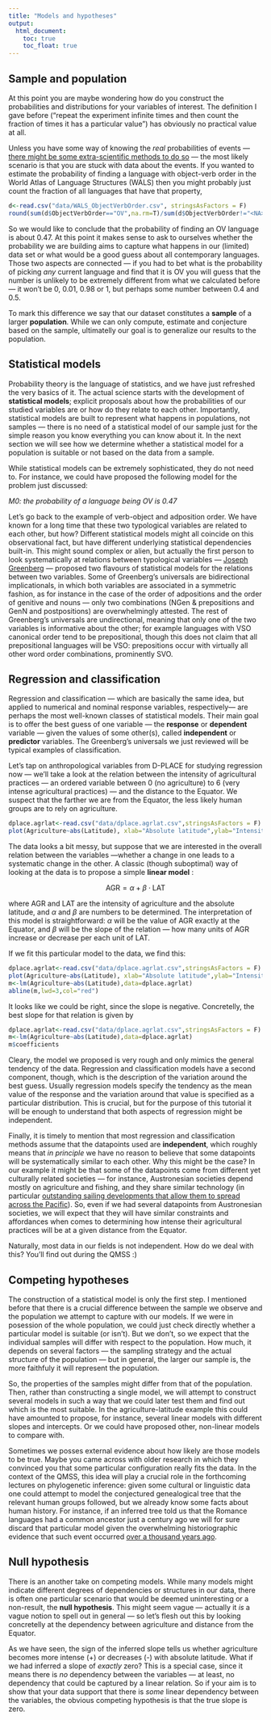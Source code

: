 ```yaml
---
title: "Models and hypotheses"
output: 
  html_document:
    toc: true
    toc_float: true
---
```


Sample and population
---
At this point you are maybe wondering how do you construct the probabilities and distributions for your variables of interest. The definition I gave before ("repeat the experiment infinite times and then count the fraction of times it has a particular value") has obviously no practical value at all.

Unless you have some way of knowing the *real* probabilities of events --- [there might be some extra-scientific methods to do so](https://en.wikipedia.org/wiki/Divination) --- the most likely scenario is that you are stuck with data about the events. If you wanted to estimate the probability of finding a language with object-verb order in the World Atlas of Language Structures (WALS) then you might probably just count the fraction of all languages that have that property,

```r
d<-read.csv("data/WALS_ObjectVerbOrder.csv", stringsAsFactors = F)
round(sum(d$ObjectVerbOrder=="OV",na.rm=T)/sum(d$ObjectVerbOrder!="<NA>",na.rm=T),3)
```

So we would like to conclude that the probability of finding an OV language is about 0.47. At this point it makes sense to ask to ourselves whether the probability we are building aims to capture what happens in our (limited) data set or what would be a good guess about all contemporary languages. Those two aspects are connected --- if you had to bet what is the probability of picking *any* current language and find that it is OV you will guess that the number is unlikely to be extremely different from what we calculated before --- it won't be 0, 0.01, 0.98 or 1, but perhaps some number between 0.4 and 0.5. 

To mark this difference we say that our dataset constitutes a **sample** of a larger **population**. While we can only compute, estimate and conjecture based on the sample, ultimatelly our goal is to generalize our results to the population.

Statistical models
---

Probability theory is the language of statistics, and we have just refreshed the very basics of it. The actual science starts with the development of **statistical models**; explicit proposals about how the probabilities of our studied variables are or how do they relate to each other. Importantly, statistical models are built to represent what happens in populations, not samples --- there is no need of a statistical model of our sample just for the simple reason you know everything you can know about it. In the next section we will see how we determine whether a statistical model for a population is suitable or not based on the data from a sample.

While statistical models can be extremely sophisticated, they do not need to. For instance, we could have proposed the following model for the problem just discussed:

*M0: the probability of a language being OV is 0.47* 

Let's go back to the example of verb-object and adposition order. We have known for a long time that these two typological variables are related to each other, but how? Different statistical models might all coincide on this observational fact, but have different underlying statistical dependencies built-in. This might sound complex or alien, but actually the first person to look systematically at relations between typological variables --- [Joseph Greenberg](https://en.wikipedia.org/wiki/Joseph_Greenberg) --- proposed two flavours of statistical models for the relations between two variables. Some of Greenberg's universals are bidirectional implicationals, in which both variables are associated in a symmetric fashion, as for instance in the case of the order of adpositions and the order of genitive and nouns --- only two combinations (NGen & prepositions and GenN and postpositions) are overwhelmingly attested. The rest of Greenberg's universals are undirectional, meaning that only one of the two variables is informative about the other; for example languages with VSO canonical order tend to be prepositional, though this does not claim that all prepositional languages will be VSO: prepositions occur with virtually all other word order combinations, prominently SVO.

Regression and classification
---

Regression and classification --- which are basically the same idea, but applied to numerical and nominal response variables, respectively--- are perhaps the most well-known classes of statistical models. Their main goal is to offer the best guess of one variable --- the **response** or **dependent** variable --- given the values of some other(s), called **independent** or **predictor** variables. The Greenberg's universals we just reviewed will be typical examples of classification.

Let's tap on anthropological variables from D-PLACE for studying regression now --- we'll take a look at the relation between the intensity of agricultural practices --- an ordered variable between 0 (no agriculture) to 6 (very intense agricultural practices) --- and the distance to the Equator. We suspect that the farther we are from the Equator, the less likely human groups are to rely on agriculture.

```r
dplace.agrlat<-read.csv("data/dplace.agrlat.csv",stringsAsFactors = F)
plot(Agriculture~abs(Latitude), xlab="Absolute latitude",ylab="Intensity of agriculture",data=dplace.agrlat)
```

The data looks a bit messy, but suppose that we are interested in the overall relation between the variables ---whether a change in one leads to a systematic change in the other. A classic (though suboptimal) way of looking at the data is to propose a simple **linear model** :

$$ \textrm{AGR} = \alpha + \beta \cdot \textrm{LAT} $$

where AGR and LAT are the intensity of agriculture and the absolute latitude, and $\alpha$ and $\beta$ are numbers to be determined. The interpretation of this model is straightforward: $\alpha$ will be the value of AGR exactly at the Equator, and $\beta$ will be the slope of the relation --- how many units of AGR increase or decrease per each unit of LAT.

If we fit this particular model to the data, we find this:

```r
dplace.agrlat<-read.csv("data/dplace.agrlat.csv",stringsAsFactors = F)
plot(Agriculture~abs(Latitude), xlab="Absolute latitude",ylab="Intensity of agriculture",data=dplace.agrlat)
m<-lm(Agriculture~abs(Latitude),data=dplace.agrlat)
abline(m,lwd=3,col="red")
```

It looks like we could be right, since the slope is negative. Concretelly, the best slope for that relation is given by

```r
dplace.agrlat<-read.csv("data/dplace.agrlat.csv",stringsAsFactors = F)
m<-lm(Agriculture~abs(Latitude),data=dplace.agrlat)
m$coefficients
```

Cleary, the model we proposed is very rough and only mimics the general tendency of the data. Regression and classification models have a second component, though, which is the description of the variation around the best guess. Usually regression models specify the tendency as the mean value of the response and the variation around that value is specified as a particular distribution.
This is crucial, but for the purpose of this tutorial it will be enough to understand that both aspects of regression might be independent.

Finally, it is timely to mention that most regression and classification methods assume that the datapoints used are **independent**, which roughly means that *in principle* we have no reason to believe that some datapoints will be systematically similar to each other. Why this might be the case? In our example it might be that some of the datapoints come from different yet culturally related societies --- for instance, Austronesian societies depend mostly on agriculture and fishing, and they share similar technology (in particular [outstanding sailing developments that allow them to spread across the Pacific](http://press.anu.edu.au/wp-content/uploads/2011/05/ch0740.pdf)). So, even if we had several datapoints from Austronesian societies, we will expect that they will have similar constraints and affordances when comes to determining how intense their agricultural practices will be at a given distance from the Equator. 

Naturally, most data in our fields is not independent. How do we deal with this? You'll find out during the QMSS :)

Competing hypotheses
---

The construction of a statistical model is only the first step. I mentioned before that there is a crucial difference between the sample we observe and the population we attempt to capture with our models. If we were in posession of the whole population, we could just check directly whether a particular model is suitable (or isn't). But we don't, so we expect that the individual samples will differ with respect to the population. How much, it depends on several factors --- the sampling strategy and the actual structure of the population --- but in general, the larger our sample is, the more faithfuly it will represent the population.

So, the properties of the samples might differ from that of the population. Then, rather than constructing a single model, we will attempt to construct several models in such a way that we could later test them and find out which is the most suitable. In the agriculture-latitude example this could have amounted to propose, for instance, several linear models with different slopes and intercepts. Or we could have proposed other, non-linear models to compare with.

Sometimes we posses external evidence about how likely are those models to be true. Maybe you came across with older research in which they convinced you that some particular configuration really fits the data. In the context of the QMSS, this idea will play a crucial role in the forthcoming lectures on phylogenetic inference: given some cultural or linguistic data one could attempt to model the conjectured genealogical tree that the relevant human groups followed, but we already know some facts about human history. For instance, if an inferred tree told us that the Romance languages had a common ancestor just a century ago we will for sure discard that particular model given the overwhelming historiographic evidence that such event occurred [over a thousand years ago](https://en.wikipedia.org/wiki/Romance_languages#History).

Null hypothesis
---

There is an another take on competing models. While many models might indicate different degrees of dependencies or structures in our data, there is often one particular scenario that would be deemed uninteresting or a non-result, the **null hypothesis**. This might seem vague --- actually it *is* a vague notion to spell out in general --- so let's flesh out this by looking concretelly at the dependency between agriculture and distance from the Equator.

As we have seen, the sign of the inferred slope tells us whether agriculture becomes more intense (+) or decreases (-) with absolute latitude. What if we had inferred a slope of *exactly* zero? This is a special case, since it means there is *no* dependency between the variables --- at least, no dependency that could be captured by a linear relation. So if your aim is to show that your data support that there is *some* linear dependency between the variables, the obvious competing hypothesis is that the true slope is zero.